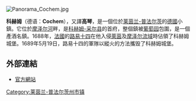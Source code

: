 [[File:Panorama_Cochem.jpg|right]]
{{noteTA
|1=zh-hans:州;zh-hant:邦;
|2=zh-hans:联邦州;zh-hant:邦;
|3=zh-hans:城市州;zh-hant:城邦;
|4=zh-hans:莱因;zh-hant:萊茵;
|5=zh-hans:莱茵兰-普法尔茨;zh-hant:萊茵蘭-普法茲;
|6=zh-hans:科布倫茨;zh-hant:科布林茲;
|7=zh-hans:摩泽尔;zh-hant:莫澤;
|8=zh-hans:摩泽尔河;zh-hant:莫澤河;
|9=zh-hans:普法尔茨;zh-hant:普法茲;
}}

'''科赫姆'''（德语：'''Cochem'''），又譯'''高琴'''，是一個位於[[莱茵兰-普法尔茨|莱茵兰-普法尔茨]]的[[德國|德國]]小鎮。它位於[[摩泽尔河|摩泽尔河]]畔，是[[科赫姆-采尔县|科赫姆-采尔县]]的首府，整個鎮被[[葡萄园|葡萄园]]包圍，是一個產酒名鎮。1688年，[[法國|法國]]的[[路易十四|路易十四]]在他入侵[[萊茵河|萊茵]]及[[摩泽尔河|摩泽尔流域]]時佔領了科赫姆城堡。1689年5月19日，路易十四的軍隊以縱火的方法攜毁了科赫姆城堡。

==外部連結==
* [https://web.archive.org/web/20080510075132/http://www.cochem-tourist.de/starten.htm 官方網站]

{{Authority control}}
[[Category:莱茵兰-普法尔茨州市镇|Category:莱茵兰-普法尔茨州市镇]]